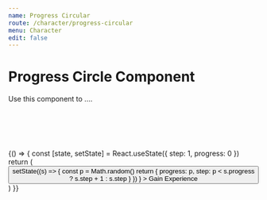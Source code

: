 ```yaml
---
name: Progress Circular
route: /character/progress-circular
menu: Character
edit: false
---
```



# Progress Circle Component

Use this component to ....

<Playground>
	<div style={{ display: "flex", alignItems: "center", justifyContent: "space-around" }}>
		<div style={{width: "100px"}}>
    		<ProgressCircle step={1} shape="triangle" progress={0.2} avatar="/public/atom.svg" stroke={{ primary: "#4182b7" }} style={{ margin: "0 20px" }} />
    	</div>
		<div style={{width: "120px"}}>
			<ProgressCircle
				step={7}
				shape="shield"
				progress={0.4}
				avatar="/public/avatar.svg"
				stroke={{ primary: "#a57af7", background: "#6946aa" }}
				style={{ margin: "0 20px" }}
			/>
		</div>
		<div style={{width: "150px"}}>
    		<ProgressCircle step={13} shape="circle" progress={0.55} avatar="/public/bunny.svg" style={{ margin: "0 20px" }} />
    	</div>
		<div style={{width: "120px"}}>
			<ProgressCircle step={42} shape="star" progress={0.7} avatar="/public/book.svg" stroke={{ primary: "#a57af7" }} style={{ margin: "0 20px" }} />
    	</div>
		<div style={{width: "100px"}}>
			<ProgressCircle step={242} shape="square" progress={0.9} avatar="/public/phone.svg" stroke={{ primary: "#fce763" }} style={{ margin: "0 20px" }} />
		</div>
	</div>
    <br />

</Playground>

<br></br>

<Props of={ProgressCircle} />

<Playground>
	{() => {
		const [state, setState] = React.useState({ step: 1, progress: 0 })
		return (
			<React.Fragment>
				<button
					onClick={() =>
						setState((s) => {
							const p = Math.random()
							return { progress: p, step: p < s.progress ? s.step + 1 : s.step }
						})
					}
				>
					Gain Experience
				</button>
				<ProgressCircle
					step={state.step}
					shape="shield"
					progress={state.progress}
					avatar="/public/bunny.svg"
					stroke={{ primary: "#a57af7" }}
					style={{ marginBottom: "50px" }}
				/>
			</React.Fragment>
		)
	}}
</Playground>
